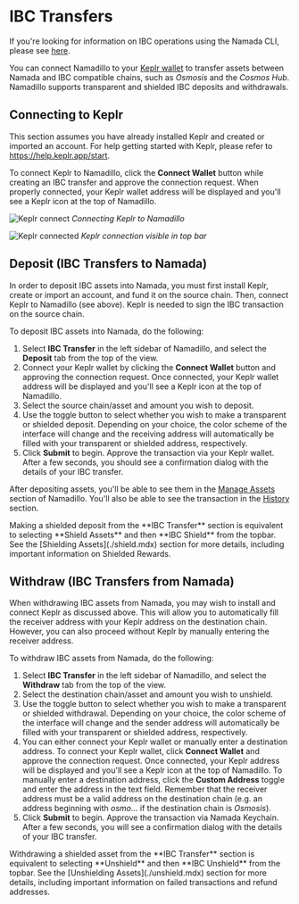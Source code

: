 
# IBC Transfers

If you're looking for information on IBC operations using the Namada CLI, please see [here](../ibc.mdx).  

You can connect Namadillo to your [Keplr wallet](https://www.keplr.app/) to transfer assets between Namada and IBC compatible chains, such as 
*Osmosis* and the *Cosmos Hub*. Namadillo supports transparent and shielded IBC deposits and withdrawals.  

## Connecting to Keplr

This section assumes you have already installed Keplr and created or imported an account. For help getting started with Keplr, please refer to https://help.keplr.app/start.  

To connect Keplr to Namadillo, click the **Connect Wallet** button while creating an IBC transfer and approve the connection request. When properly connected, your Keplr wallet address will be displayed 
and you'll see a Keplr icon at the top of Namadillo.

![Keplr connect](../../../public/images/namadillo/keplr-connect.png)
*Connecting Keplr to Namadillo*  

![Keplr connected](../../../public/images/namadillo/keplr-connect-2.png)
*Keplr connection visible in top bar*

## Deposit (IBC Transfers to Namada)

In order to deposit IBC assets into Namada, you must first install Keplr, create or import an account, and fund it on the source chain. Then, connect 
Keplr to Namadillo (see above). Keplr is needed to sign the IBC transaction on the source chain.  

To deposit IBC assets into Namada, do the following:
1. Select **IBC Transfer** in the left sidebar of Namadillo, and select the **Deposit** tab from the top of the view.
2. Connect your Keplr wallet by clicking the **Connect Wallet** button and approving the connection request. Once connected, your Keplr wallet address will be displayed 
and you'll see a Keplr icon at the top of Namadillo.
3. Select the source chain/asset and amount you wish to deposit.
4. Use the toggle button to select whether you wish to make a transparent or shielded deposit. Depending on your choice, the color scheme of the interface will change and 
the receiving address will automatically be filled with your transparent or shielded address, respectively.
5. Click **Submit** to begin. Approve the transaction via your Keplr wallet. After a few seconds, you should see a confirmation dialog with the details of your IBC transfer.  

After depositing assets, you'll be able to see them in the [Manage Assets](./assets.mdx) section of Namadillo. You'll also be able to see the transaction 
in the [History](./history.mdx) section.

<Callout type="info">
Making a shielded deposit from the **IBC Transfer** section is equivalent to selecting **Shield Assets** and then **IBC Shield** from the topbar. See 
the [Shielding Assets](./shield.mdx) section for more details, including important information on Shielded Rewards.
</Callout>

## Withdraw (IBC Transfers from Namada)

When withdrawing IBC assets from Namada, you may wish to install and connect Keplr as discussed above. This will allow you to automatically fill the 
receiver address with your Keplr address on the destination chain. However, you can also proceed without Keplr by manually entering the receiver address.

To withdraw IBC assets from Namada, do the following:
1. Select **IBC Transfer** in the left sidebar of Namadillo, and select the **Withdraw** tab from the top of the view.
2. Select the destination chain/asset and amount you wish to unshield.
3. Use the toggle button to select whether you wish to make a transparent or shielded withdrawal. Depending on your choice, the color scheme of the interface will change and 
the sender address will automatically be filled with your transparent or shielded address, respectively.
4. You can either connect your Keplr wallet or manually enter a destination address. To connect your Keplr wallet, click **Connect Wallet** and approve the connection request. 
Once connected, your Keplr address will be displayed and you'll see a Keplr icon at the top of Namadillo. To manually enter a destination address, click the 
**Custom Address** toggle and enter the address in the text field. Remember that the receiver address must be a valid address on the destination chain (e.g. an address beginning 
with *osmo...* if the destination chain is *Osmosis*).
5. Click **Submit** to begin. Approve the transaction via Namada Keychain. After a few seconds, you will see a confirmation dialog with the details of your IBC transfer.  

<Callout type="info">
Withdrawing a shielded asset from the **IBC Transfer** section is equivalent to selecting **Unshield** and then **IBC Unshield** from the topbar. See 
the [Unshielding Assets](./unshield.mdx) section for more details, including important information on failed transactions and refund addresses.
</Callout>
